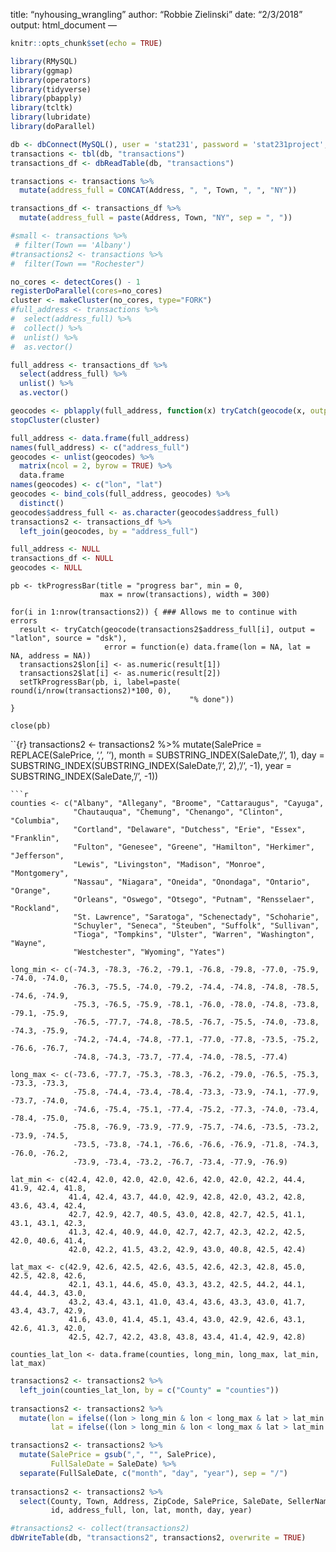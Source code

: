 title: "nyhousing_wrangling"
author: "Robbie Zielinski"
date: "2/3/2018"
output: html_document
---

```r
knitr::opts_chunk$set(echo = TRUE)
```

```r
library(RMySQL)
library(ggmap) 
library(operators)
library(tidyverse)
library(pbapply)
library(tcltk)
library(lubridate)
library(doParallel)
```


```r
db <- dbConnect(MySQL(), user = 'stat231', password = 'stat231project', dbname = "nyhousing", host = '148.85.253.214')
transactions <- tbl(db, "transactions")
transactions_df <- dbReadTable(db, "transactions")
```

```r
transactions <- transactions %>%
  mutate(address_full = CONCAT(Address, ", ", Town, ", ", "NY"))

transactions_df <- transactions_df %>%
  mutate(address_full = paste(Address, Town, "NY", sep = ", "))

#small <- transactions %>%
 # filter(Town == 'Albany')
#transactions2 <- transactions %>%
#  filter(Town == "Rochester")
```

```r
no_cores <- detectCores() - 1
registerDoParallel(cores=no_cores)  
cluster <- makeCluster(no_cores, type="FORK")
#full_address <- transactions %>%
#  select(address_full) %>%
#  collect() %>%
#  unlist() %>%
#  as.vector()

full_address <- transactions_df %>%
  select(address_full) %>%
  unlist() %>%
  as.vector()

geocodes <- pblapply(full_address, function(x) tryCatch(geocode(x, output = "latlon", messaging = FALSE, source = "dsk"), error = function(e) data.frame(lon = NA, lat = NA)), cl = cluster)  
stopCluster(cluster)
```

```r
full_address <- data.frame(full_address)
names(full_address) <- c("address_full")
geocodes <- unlist(geocodes) %>%
  matrix(ncol = 2, byrow = TRUE) %>%
  data.frame
names(geocodes) <- c("lon", "lat")
geocodes <- bind_cols(full_address, geocodes) %>%
  distinct()
geocodes$address_full <- as.character(geocodes$address_full)
transactions2 <- transactions_df %>%
  left_join(geocodes, by = "address_full")

full_address <- NULL
transactions_df <- NULL
geocodes <- NULL
```

```
pb <- tkProgressBar(title = "progress bar", min = 0,
                    max = nrow(transactions), width = 300)

for(i in 1:nrow(transactions2)) { ### Allows me to continue with errors
  result <- tryCatch(geocode(transactions2$address_full[i], output = "latlon", source = "dsk"),
                     error = function(e) data.frame(lon = NA, lat = NA, address = NA))
  transactions2$lon[i] <- as.numeric(result[1])
  transactions2$lat[i] <- as.numeric(result[2])
  setTkProgressBar(pb, i, label=paste( round(i/nrow(transactions2)*100, 0),
                                        "% done"))
}

close(pb)
```


``{r}
transactions2 <- transactions2 %>%
  mutate(SalePrice = REPLACE(SalePrice, ',', ''),
         month = SUBSTRING_INDEX(SaleDate, '/', 1),
         day = SUBSTRING_INDEX(SUBSTRING_INDEX(SaleDate, '/', 2), '/', -1),
         year = SUBSTRING_INDEX(SaleDate, '/', -1))
```
```r
counties <- c("Albany", "Allegany", "Broome", "Cattaraugus", "Cayuga", 
              "Chautauqua", "Chemung", "Chenango", "Clinton", "Columbia",
              "Cortland", "Delaware", "Dutchess", "Erie", "Essex", "Franklin",
              "Fulton", "Genesee", "Greene", "Hamilton", "Herkimer", "Jefferson",
              "Lewis", "Livingston", "Madison", "Monroe", "Montgomery",
              "Nassau", "Niagara", "Oneida", "Onondaga", "Ontario", "Orange",
              "Orleans", "Oswego", "Otsego", "Putnam", "Rensselaer", "Rockland",
              "St. Lawrence", "Saratoga", "Schenectady", "Schoharie",
              "Schuyler", "Seneca", "Steuben", "Suffolk", "Sullivan",
              "Tioga", "Tompkins", "Ulster", "Warren", "Washington", "Wayne",
              "Westchester", "Wyoming", "Yates")
              
long_min <- c(-74.3, -78.3, -76.2, -79.1, -76.8, -79.8, -77.0, -75.9, -74.0, -74.0,
              -76.3, -75.5, -74.0, -79.2, -74.4, -74.8, -74.8, -78.5, -74.6, -74.9,
              -75.3, -76.5, -75.9, -78.1, -76.0, -78.0, -74.8, -73.8, -79.1, -75.9,
              -76.5, -77.7, -74.8, -78.5, -76.7, -75.5, -74.0, -73.8, -74.3, -75.9, 
              -74.2, -74.4, -74.8, -77.1, -77.0, -77.8, -73.5, -75.2, -76.6, -76.7,
              -74.8, -74.3, -73.7, -77.4, -74.0, -78.5, -77.4)

long_max <- c(-73.6, -77.7, -75.3, -78.3, -76.2, -79.0, -76.5, -75.3, -73.3, -73.3,
              -75.8, -74.4, -73.4, -78.4, -73.3, -73.9, -74.1, -77.9, -73.7, -74.0,
              -74.6, -75.4, -75.1, -77.4, -75.2, -77.3, -74.0, -73.4, -78.4, -75.0,
              -75.8, -76.9, -73.9, -77.9, -75.7, -74.6, -73.5, -73.2, -73.9, -74.5,
              -73.5, -73.8, -74.1, -76.6, -76.6, -76.9, -71.8, -74.3, -76.0, -76.2,
              -73.9, -73.4, -73.2, -76.7, -73.4, -77.9, -76.9)

lat_min <- c(42.4, 42.0, 42.0, 42.0, 42.6, 42.0, 42.0, 42.2, 44.4, 41.9, 42.4, 41.8,
             41.4, 42.4, 43.7, 44.0, 42.9, 42.8, 42.0, 43.2, 42.8, 43.6, 43.4, 42.4,
             42.7, 42.9, 42.7, 40.5, 43.0, 42.8, 42.7, 42.5, 41.1, 43.1, 43.1, 42.3,
             41.3, 42.4, 40.9, 44.0, 42.7, 42.7, 42.3, 42.2, 42.5, 42.0, 40.6, 41.4,
             42.0, 42.2, 41.5, 43.2, 42.9, 43.0, 40.8, 42.5, 42.4)

lat_max <- c(42.9, 42.6, 42.5, 42.6, 43.5, 42.6, 42.3, 42.8, 45.0, 42.5, 42.8, 42.6,
             42.1, 43.1, 44.6, 45.0, 43.3, 43.2, 42.5, 44.2, 44.1, 44.4, 44.3, 43.0,
             43.2, 43.4, 43.1, 41.0, 43.4, 43.6, 43.3, 43.0, 41.7, 43.4, 43.7, 42.9,
             41.6, 43.0, 41.4, 45.1, 43.4, 43.0, 42.9, 42.6, 43.1, 42.6, 41.3, 42.0,
             42.5, 42.7, 42.2, 43.8, 43.8, 43.4, 41.4, 42.9, 42.8) 
             
counties_lat_lon <- data.frame(counties, long_min, long_max, lat_min, lat_max)
```

```r
transactions2 <- transactions2 %>%
  left_join(counties_lat_lon, by = c("County" = "counties"))
  
transactions2 <- transactions2 %>%
  mutate(lon = ifelse((lon > long_min & lon < long_max & lat > lat_min & lat < lat_max), lon, NA),
         lat = ifelse((lon > long_min & lon < long_max & lat > lat_min & lat < lat_max), lat, NA))
```


```r
transactions2 <- transactions2 %>%
  mutate(SalePrice = gsub(",", "", SalePrice),
         FullSaleDate = SaleDate) %>%
  separate(FullSaleDate, c("month", "day", "year"), sep = "/")
  
transactions2 <- transactions2 %>%
  select(County, Town, Address, ZipCode, SalePrice, SaleDate, SellerName, BuyerName,
         id, address_full, lon, lat, month, day, year)
```

```r
#transactions2 <- collect(transactions2)
dbWriteTable(db, "transactions2", transactions2, overwrite = TRUE)
```